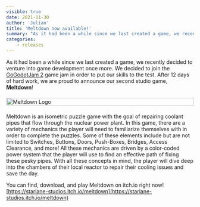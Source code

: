 ```yaml
---
visible: true
date: 2021-11-30
author: 'Julian'
title: 'Meltdown now available!'
summary: "As it had been a while since we last created a game, we recently decided to venture into game development once more. We decided to join the GoGodotJam  game jam in order to put our skills to the test. After 12 days of hard work, we are proud to announce our second studio game, Meltdown!"
categories:
    - releases
---
```


As it had been a while since we last created a game, we recently decided to venture into game development once more. We decided to join the  [GoGodotJam 2](https://itch.io/jam/go-godot-jam-2) game jam in order to put our skills to the test. After 12 days of hard work, we are proud to announce our second studio game, **Meltdown**!


<div style="display: flex; margin-top: 20px; margin-bottom: 20px;">
	<img src="https://cdn.starlane.org/devblog/meltdown-logo.png" alt="Meltdown Logo" style="width: 100%; max-width: 600px; margin-left: auto; margin-right: auto;"/>
</div>

Meltdown is an isometric puzzle game with the goal of repairing coolant pipes that flow through the nuclear power plant. In this game, there are a variety of mechanics the player will need to familiarize themselves with in order to complete the puzzles. Some of these elements include but are not limited to Switches, Buttons, Doors, Push-Boxes, Bridges, Access Clearance, and more! All these mechanics are driven by a color-coded power system that the player will use to find an effective path of fixing these pesky pipes. With all these concepts in mind, the player will dive deep into the chambers of their local reactor to repair their cooling issues and save the day.

You can find, download, and play Meltdown on itch.io right now!<br/>
[https://starlane-studios.itch.io/meltdown](https://starlane-studios.itch.io/meltdown)